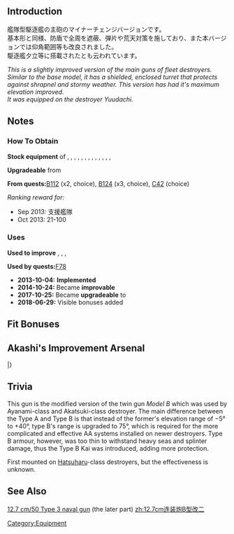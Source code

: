 {{EquipmentInfo|63}}


==Introduction==
艦隊型駆逐艦の主砲のマイナーチェンジバージョンです。<br>
基本形と同様、防盾で全周を遮蔽、弾片や荒天対策を施しており、また本バージョンでは仰角範囲等も改良されました。<br>
駆逐艦夕立等に搭載されたとも云われています。

''This is a slightly improved version of the main guns of fleet destroyers.''<br>
''Similar to the base model, it has a shielded, enclosed turret that protects against shrapnel and stormy weather. This version has had it's maximum elevation improved.<br>''
''It was equipped on the destroyer Yuudachi.''

==Notes==
<div class="mw-collapsible"><h3>How To Obtain</h3>
<div class="mw-collapsible-content">
'''Stock equipment''' of {{Ship/Link|Amagiri Kai}}, {{Ship/Link|Ayanami Kai Ni}}, {{Ship/Link|Ayanami Kai}}, {{Ship/Link|Harusame Kai}}, {{Ship/Link|Hatsuharu Kai Ni}}, {{Ship/Link|Kawakaze Kai Ni}}, {{Ship/Link|Kawakaze Kai}}, {{Ship/Link|Ooshio Kai Ni}}, {{Ship/Link|Oyashio Kai}}, {{Ship/Link|Sagiri Kai}}, {{Ship/Link|Shikinami Kai Ni}}, {{Ship/Link|Umikaze Kai}}, {{Ship/Link|Yamakaze Kai}}, {{Ship/Link|Yuudachi Kai Ni}}

'''Upgradeable''' from {{Equipment/Link|12.7cm Twin Gun Mount}}

'''From quests: '''[[Quests#B112|B112]] (x2, choice), [[Quests#B124|B124]] (x3, choice), [[Quests#C42|C42]] (choice)

''Ranking reward for:''
* Sep 2013: 支援艦隊
* Oct 2013: 21-100

</div></div>

<div class="mw-collapsible"><h3>Uses</h3>
<div class="mw-collapsible-content">
'''Used to improve''' {{Equipment/Link|12.7cm Twin Gun Mount Model B Kai 2}}, {{Equipment/Link|12.7cm Twin Gun Mount Model C Kai 2}}, {{Equipment/Link|QF 4.7inch Gun Mk.XII Kai}}, {{Equipment/Link|12.7cm Twin Gun Mount Model B Kai 4 (Wartime Modification) + Anti-Aircraft Fire Director}}

'''Used by quests: '''[[Quests#F78|F78]]

</div></div>


<div class="mw-collapsible><h3>Updates History</h3>
<div class="mw-collapsible-content>
* '''2013-10-04:''' '''Implemented'''
* '''2014-10-24:''' Became '''improvable'''
* '''2017-10-25:''' Became '''upgradeable''' to {{Equipment/Link|12.7cm Twin Gun Mount Model C Kai 2}}
* '''2018-06-29:''' Visible bonuses added
</div></div>

==Fit Bonuses==
{{:12.7cm Twin Gun Mount Model B Kai 2/Bonuses}}

==Akashi's Improvement Arsenal==
{{AkashiWorkshop}}
{{AkashiWorkshopLine
|Name=12.7cm Twin Mount Type-B Kai 2
|ItemType=RedGunLight
|Fuel=10
|Ammo=40
|Steel=70
|Baux=0
|Mats0-5=2/2
|Mats6-9=2/3
|Mats10=4/8
|Screws0-5=2/3
|Screws6-9=2/4
|Screws10=4/7
|EquipConsume0-5=-
|EquipConsume6-9=1x{{RedGunLight|12.7cm Twin Mount Type-B Kai 2}}
|EquipConsume10=3x{{RedGunLight|12.7cm Twin Gun Mount}}
|Mon=✓
|Tue=✓
|Wed=✓
|2ndShip=[[Yuudachi#Second Upgrade|Yuudachi Kai Ni]]<br>[[Ayanami#Second Upgrade|Ayanami Kai Ni]]<br>[[Kawakaze#Second Upgrade|Kawakaze Kai Ni]]
|Notes=Upgrades to [[12.7cm Twin Mount Type-C Kai 2]].
}}
|}

==Trivia==
This gun is the modified version of the twin gun ''Model B'' which was used by Ayanami-class and Akatsuki-class destroyer. The main difference between the Type A and Type B is that instead of the former's elevation range of −5° to +40°, type B's range is upgraded to 75°, which is required for the more complicated and effective AA systems installed on newer destroyers. Type B armour, however, was too thin to withstand heavy seas and splinter damage, thus the Type B Kai was introduced, adding more protection.

First mounted on [[Hatsuharu]]-class destroyers, but the effectiveness is unknown.

==See Also==
[[wikipedia:12.7_cm/50_Type_3_naval_gun|12.7 cm/50 Type 3 naval gun]] (the later part)
{{Equipmentlist}}
[[Category:Equipment]]
[[zh:12.7cm连装炮B型改二]]